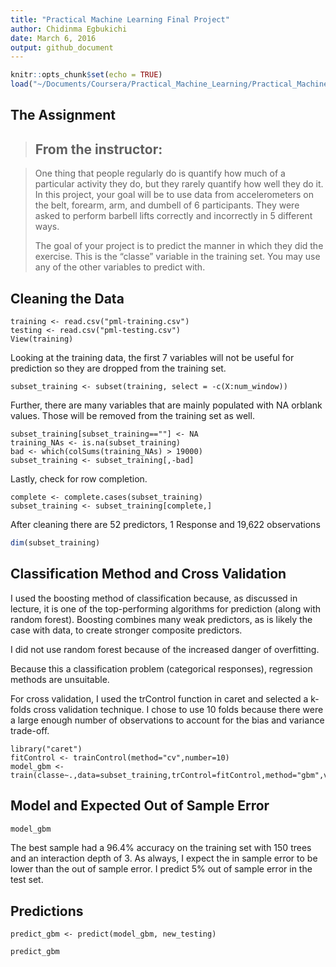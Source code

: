 ```yaml
---
title: "Practical Machine Learning Final Project"
author: Chidinma Egbukichi
date: March 6, 2016
output: github_document
---
```

 
```r
knitr::opts_chunk$set(echo = TRUE)
load("~/Documents/Coursera/Practical_Machine_Learning/Practical_Machine_Learning/fin_proj.RData")
```
## The Assignment
 
> ## From the instructor:
 
> One thing that people regularly do is quantify how much
> of a particular activity they do, but they rarely
> quantify how well they do it. In this project, your goal
> will be to use data from accelerometers on the belt,
> forearm, arm, and dumbell of 6 participants. They were
> asked to perform barbell lifts correctly and incorrectly
> in 5 different ways.
> 
> The goal of your project is to predict the manner in
> which they did the exercise. This is the "classe"
> variable in the training set. You may use any of the
> other variables to predict with.
 
## Cleaning the Data
 
```
training <- read.csv("pml-training.csv")
testing <- read.csv("pml-testing.csv")
View(training)
```
 
Looking at the training data, the first 7 variables will
not be useful for prediction so they are dropped from the
training set.
```
subset_training <- subset(training, select = -c(X:num_window))
```
 
Further, there are many variables that are mainly populated with NA
orblank values. Those will be removed from the training set as well.
```
subset_training[subset_training==""] <- NA
training_NAs <- is.na(subset_training)
bad <- which(colSums(training_NAs) > 19000)
subset_training <- subset_training[,-bad]
```
 
Lastly, check for row completion.
```
complete <- complete.cases(subset_training)
subset_training <- subset_training[complete,]
```
 
After cleaning there are 52 predictors, 1 Response and 19,622 observations
```r
dim(subset_training)
```
 
## Classification Method and Cross Validation
 
I used the boosting method of classification because, as discussed in lecture, it is one of the top-performing algorithms for prediction (along with random forest). Boosting combines many weak predictors, as is likely the case with data, to create stronger composite predictors.
 
I did not use random forest because of the increased danger of overfitting.
 
Because this a classification problem (categorical responses), regression methods are unsuitable.
 
For cross validation, I used the trControl function in caret and selected a k-folds cross validation technique. I chose to use 10 folds because there were a large enough number of observations to account for the bias and variance trade-off.
 
```
library("caret")
fitControl <- trainControl(method="cv",number=10)
model_gbm <- train(classe~.,data=subset_training,trControl=fitControl,method="gbm",verbose=FALSE)
```
 
## Model and Expected Out of Sample Error
```r
model_gbm
```

The best sample had a 96.4% accuracy on the training set with 150 trees and an interaction 
depth of 3. As always, I expect the in sample error to be lower than the out of sample error. 
I predict 5% out of sample error in the test set.
 
## Predictions
```
predict_gbm <- predict(model_gbm, new_testing)
```
```r
predict_gbm
```

